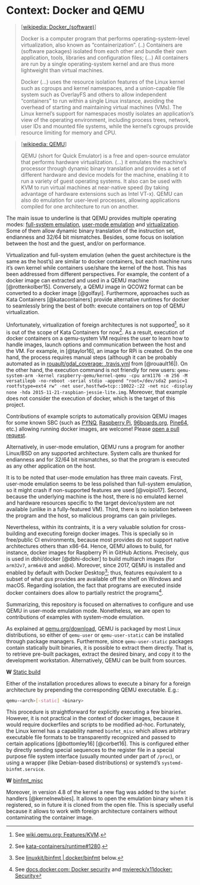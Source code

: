 # Context: Docker and QEMU

> [[wikipedia: Docker_(software)](https://en.wikipedia.org/wiki/Docker_(software))]
>
> Docker is a computer program that performs operating-system-level virtualization, also known as "containerization". (..) Containers are (software packages) isolated from each other and bundle their own application, tools, libraries and configuration files; (...) All containers are run by a single operating-system kernel and are thus more lightweight than virtual machines.
>
> Docker (...) uses the resource isolation features of the Linux kernel such as cgroups and kernel namespaces, and a union-capable file system such as OverlayFS and others to allow independent "containers" to run within a single Linux instance, avoiding the overhead of starting and maintaining virtual machines (VMs). The Linux kernel's support for namespaces mostly isolates an application's view of the operating environment, including process trees, network, user IDs and mounted file systems, while the kernel's cgroups provide resource limiting for memory and CPU.

> [[wikipedia: QEMU](https://en.wikipedia.org/wiki/QEMU)]
>
> QEMU (short for Quick Emulator) is a free and open-source emulator that performs hardware virtualization. (...) it emulates the machine's processor through dynamic binary translation and provides a set of different hardware and device models for the machine, enabling it to run a variety of guest operating systems. It also can be used with KVM to run virtual machines at near-native speed (by taking advantage of hardware extensions such as Intel VT-x). QEMU can also do emulation for user-level processes, allowing applications compiled for one architecture to run on another.

The main issue to underline is that QEMU provides multiple operating modes: [full-system emulation](https://qemu.weilnetz.de/doc/qemu-doc.html#QEMU-System-emulator-for-non-PC-targets), [user-mode emulation](https://qemu.weilnetz.de/doc/qemu-doc.html#QEMU-User-space-emulator) and [virtualization](https://wiki.qemu.org/Features/KVM). Some of them allow dynamic binary translation of the instruction set, endianness and 32/64 bit mismatches. Besides, some focus on isolation between the host and the guest, and/or on performance.

Virtualization and full-system emulation (when the guest architecture is the same as the host's) are similar to docker containers, but each machine runs it's own kernel while containers use/share the kernel of the host. This has been addressed from different perspectives. For example, the content of a docker image can extracted and used in a QEMU machine [@rottenkolber15]. Conversely, a QEMU image in QCOW2 format can be converted to a docker image [@golfayi]. Furthermore, approaches such as Kata Containers [@katacontainers] provide alternative runtimes for docker to seamlessly bring the best of both: execute containers on top of QEMU virtualization.

Unfortunately, virtualization of foreign architectures is not supported^[See [wiki.qemu.org: Features/KVM](https://wiki.qemu.org/Features/KVM).], so it is out of the scope of Kata Containers for now^[See [kata-containers/runtime#1280](https://github.com/kata-containers/runtime/issues/1280).]. As a result, execution of docker containers on a qemu-system VM requires the user to learn how to handle images, launch options and communication between the host and the VM. For example, in [@taylor16], an image for RPi is created. On the one hand, the process requires manual steps (although it can be probably automated as in [rouault/gdal_coverage: .travis.yml](https://github.com/rouault/gdal_coverage/blob/freebsd9.2/.travis.yml) from [@rouault16]). On the other hand, the execution command is not friendly for new users: `qemu-system-arm -kernel raspberry-qemu/kernel-qemu -cpu arm1176 -m 256 -M versatilepb -no-reboot -serial stdio -append "root=/dev/sda2 panic=1 rootfstype=ext4 rw" -net user,hostfwd=tcp::10022-:22 -net nic -display none -hda 2015-11-21-raspbian-jessie-lite.img`. Moreover, that example does not consider the execution of docker, which is the target of this project.

<aside>
Contributions of example scripts to automatically provision QEMU images for some known SBC (such as [PYNQ](http://www.pynq.io/board.html), [Raspberry Pi](https://www.raspberrypi.org/), [96boards.org](https://www.96boards.org/), [Pine64](https://www.pine64.org), etc.) allowing running docker images, are welcome! Please [open a pull request](https://github.com/dbhi/qus/compare).
</aside>

Alternatively, in user-mode emulation, QEMU runs a program for another Linux/BSD on any supported architecture. System calls are thunked for endianness and for 32/64 bit mismatches, so that the program is executed as any other application on the host.

It is to be noted that user-mode emulation has three main caveats. First, user-mode emulation seems to be less polished than full-system emulation, so it might crash if non-supported features are used [@voipio17]. Second, because the underlying machine is the host, there is no emulated kernel and hardware resources specific to the target device/system are not available (unlike in a fully-featured VM). Third, there is no isolation between the program and the host, so malicious programs can gain privileges.

Nevertheless, within its contraints, it is a very valuable solution for cross-building and executing foreign docker images. This is specially so in free/public CI environments, because most provides do not support native architectures others than x86-64. Hence, QEMU allows to build, for instance, docker images for Raspberry Pi in GitHub Actions. Precisely, *qus* is used in dbhi/docker [@dbhi-docker] to build multiarch images (for `arm32v7`, `arm64v8` and `amd64`). Moreover, since 2017, QEMU is installed and enabled by default with Docker Desktop^[See [linuxkit/binfmt | docker/binfmt](#linuxkitbinfmt-dockerbinfmt) below.]; thus, features equivalent to a subset of what *qus* provides are available off the shelf on Windows and macOS. Regarding isolation, the fact that programs are executed inside docker containers does allow to partially restrict the programs^[See [docs.docker.com: Docker security](https://docs.docker.com/engine/security/security/) and [mviereck/x11docker: Security](https://github.com/mviereck/x11docker#security)].

Summarizing, this repository is focused on alternatives to configure and use QEMU in user-mode emulation mode. Nonetheless, we are open to contributions of examples with system-mode emulation.

As explained at [qemu.org/download](https://www.qemu.org/download/), QEMU is packaged by most Linux distributions, so either of `qemu-user` or `qemu-user-static` can be installed through package managers. Furthermore, since `qemu-user-static` packages contain statically built binaries, it is possible to extract them directly. That is, to retrieve pre-built packages, extract the desired binary, and copy it to the development workstation. Alternatively, QEMU can be built from sources.

<aside>
**W** [Static build](https://en.wikipedia.org/wiki/Static_build)
</aside>

Either of the installation procedures allows to execute a binary for a foreign architecture by prepending the corresponding QEMU executable. E.g.:

``` bash
qemu-<arch>[-static] <binary>
```

This procedure is straightforward for explicitly executing a few binaries. However, it is not practical in the context of docker images, because it would require dockerfiles and scripts to be modified ad-hoc. Fortunately, the Linux kernel has a capability named `binfmt_misc` which allows arbitrary executable file formats to be transparently recognized and passed to certain applications [@bottomley16] [@corbet16]. This is configured either by directly sending special sequences to the register file in a special purpose file system interface (usually mounted under part of `/proc`), or using a wrapper (like Debian-based distributions) or systemd's `systemd-binfmt.service`.

<aside>
**W** [binfmt_misc](https://en.wikipedia.org/wiki/Binfmt_misc)
</aside>

Moreover, in version 4.8 of the kernel a new flag was added to the `binfmt` handlers [@kernelnewbies]. It allows to open the emulation binary when it is registered, so in future it is cloned from the open file. This is specially useful because it allows to work with foreign architecture containers without contaminating the container image.
